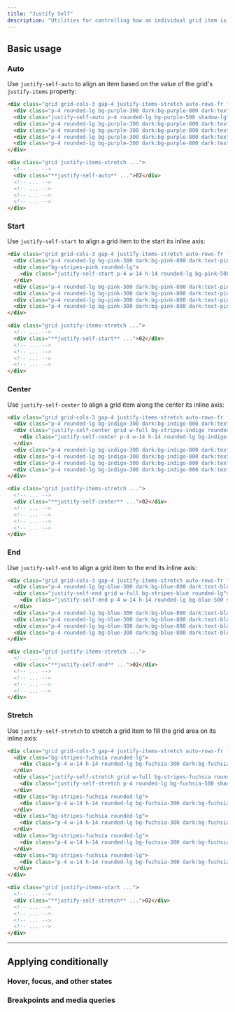 ```yaml
---
title: "Justify Self"
description: "Utilities for controlling how an individual grid item is aligned along its inline axis."
---
```




## Basic usage

### Auto

Use `justify-self-auto` to align an item based on the value of the grid's `justify-items` property:

```html {{ example: true }}
<div class="grid grid-cols-3 gap-4 justify-items-stretch auto-rows-fr font-mono text-white text-sm font-bold leading-6 text-center">
  <div class="p-4 rounded-lg bg-purple-300 dark:bg-purple-800 dark:text-purple-400">01</div>
  <div class="justify-self-auto p-4 rounded-lg bg-purple-500 shadow-lg">02</div>
  <div class="p-4 rounded-lg bg-purple-300 dark:bg-purple-800 dark:text-purple-400">03</div>
  <div class="p-4 rounded-lg bg-purple-300 dark:bg-purple-800 dark:text-purple-400">04</div>
  <div class="p-4 rounded-lg bg-purple-300 dark:bg-purple-800 dark:text-purple-400">05</div>
  <div class="p-4 rounded-lg bg-purple-300 dark:bg-purple-800 dark:text-purple-400">06</div>
</div>
```

```html
<div class="grid justify-items-stretch ...">
  <!-- ... -->
  <div class="**justify-self-auto** ...">02</div>
  <!-- ... -->
  <!-- ... -->
  <!-- ... -->
  <!-- ... -->
</div>
```

### Start

Use `justify-self-start` to align a grid item to the start its inline axis:

```html {{ example: true }}
<div class="grid grid-cols-3 gap-4 justify-items-stretch auto-rows-fr font-mono text-white text-sm font-bold leading-6 text-center">
  <div class="p-4 rounded-lg bg-pink-300 dark:bg-pink-800 dark:text-pink-400">01</div>
  <div class="bg-stripes-pink rounded-lg">
    <div class="justify-self-start p-4 w-14 h-14 rounded-lg bg-pink-500 shadow-lg">02</div>
  </div>
  <div class="p-4 rounded-lg bg-pink-300 dark:bg-pink-800 dark:text-pink-400">03</div>
  <div class="p-4 rounded-lg bg-pink-300 dark:bg-pink-800 dark:text-pink-400">04</div>
  <div class="p-4 rounded-lg bg-pink-300 dark:bg-pink-800 dark:text-pink-400">05</div>
  <div class="p-4 rounded-lg bg-pink-300 dark:bg-pink-800 dark:text-pink-400">06</div>
</div>
```

```html
<div class="grid justify-items-stretch ...">
  <!-- ... -->
  <div class="**justify-self-start** ...">02</div>
  <!-- ... -->
  <!-- ... -->
  <!-- ... -->
  <!-- ... -->
</div>
```

### Center

Use `justify-self-center` to align a grid item along the center its inline axis:

```html {{ example: true }}
<div class="grid grid-cols-3 gap-4 justify-items-stretch auto-rows-fr font-mono text-white text-sm font-bold leading-6 text-center">
  <div class="p-4 rounded-lg bg-indigo-300 dark:bg-indigo-800 dark:text-indigo-400">01</div>
  <div class="justify-self-center grid w-full bg-stripes-indigo rounded-lg">
    <div class="justify-self-center p-4 w-14 h-14 rounded-lg bg-indigo-500 shadow-lg">02</div>
  </div>
  <div class="p-4 rounded-lg bg-indigo-300 dark:bg-indigo-800 dark:text-indigo-400">03</div>
  <div class="p-4 rounded-lg bg-indigo-300 dark:bg-indigo-800 dark:text-indigo-400">04</div>
  <div class="p-4 rounded-lg bg-indigo-300 dark:bg-indigo-800 dark:text-indigo-400">05</div>
  <div class="p-4 rounded-lg bg-indigo-300 dark:bg-indigo-800 dark:text-indigo-400">06</div>
</div>
```

```html
<div class="grid justify-items-stretch ...">
  <!-- ... -->
  <div class="**justify-self-center** ...">02</div>
  <!-- ... -->
  <!-- ... -->
  <!-- ... -->
  <!-- ... -->
</div>
```

### End

Use `justify-self-end` to align a grid item to the end its inline axis:

```html {{ example: true }}
<div class="grid grid-cols-3 gap-4 justify-items-stretch auto-rows-fr font-mono text-white text-sm font-bold leading-6 text-center">
  <div class="p-4 rounded-lg bg-blue-300 dark:bg-blue-800 dark:text-blue-500">01</div>
  <div class="justify-self-end grid w-full bg-stripes-blue rounded-lg">
    <div class="justify-self-end p-4 w-14 h-14 rounded-lg bg-blue-500 shadow-lg">02</div>
  </div>
  <div class="p-4 rounded-lg bg-blue-300 dark:bg-blue-800 dark:text-blue-500">03</div>
  <div class="p-4 rounded-lg bg-blue-300 dark:bg-blue-800 dark:text-blue-500">04</div>
  <div class="p-4 rounded-lg bg-blue-300 dark:bg-blue-800 dark:text-blue-500">05</div>
  <div class="p-4 rounded-lg bg-blue-300 dark:bg-blue-800 dark:text-blue-500">06</div>
</div>
```

```html
<div class="grid justify-items-stretch ...">
  <!-- ... -->
  <div class="**justify-self-end** ...">02</div>
  <!-- ... -->
  <!-- ... -->
  <!-- ... -->
  <!-- ... -->
</div>
```

### Stretch

Use `justify-self-stretch` to stretch a grid item to fill the grid area on its inline axis:

```html {{ example: true }}
<div class="grid grid-cols-3 gap-4 justify-items-stretch auto-rows-fr font-mono text-white text-sm font-bold leading-6 text-center">
  <div class="bg-stripes-fuchsia rounded-lg">
    <div class="p-4 w-14 h-14 rounded-lg bg-fuchsia-300 dark:bg-fuchsia-800 dark:text-fuchsia-400">01</div>
  </div>
  <div class="justify-self-stretch grid w-full bg-stripes-fuchsia rounded-lg">
    <div class="justify-self-stretch p-4 rounded-lg bg-fuchsia-500 shadow-lg">02</div>
  </div>
  <div class="bg-stripes-fuchsia rounded-lg">
    <div class="p-4 w-14 h-14 rounded-lg bg-fuchsia-300 dark:bg-fuchsia-800 dark:text-fuchsia-400">03</div>
  </div>
  <div class="bg-stripes-fuchsia rounded-lg">
    <div class="p-4 w-14 h-14 rounded-lg bg-fuchsia-300 dark:bg-fuchsia-800 dark:text-fuchsia-400">04</div>
  </div>
  <div class="bg-stripes-fuchsia rounded-lg">
    <div class="p-4 w-14 h-14 rounded-lg bg-fuchsia-300 dark:bg-fuchsia-800 dark:text-fuchsia-400">05</div>
  </div>
  <div class="bg-stripes-fuchsia rounded-lg">
    <div class="p-4 w-14 h-14 rounded-lg bg-fuchsia-300 dark:bg-fuchsia-800 dark:text-fuchsia-400">06</div>
  </div>
</div>
```

```html
<div class="grid justify-items-start ...">
  <!-- ... -->
  <div class="**justify-self-stretch** ...">02</div>
  <!-- ... -->
  <!-- ... -->
  <!-- ... -->
  <!-- ... -->
</div>
```

---

## <Heading ignore>Applying conditionally</Heading>

### <Heading ignore>Hover, focus, and other states</Heading>

<HoverFocusAndOtherStates defaultClass="justify-self-start" featuredClass="justify-self-end" />

### <Heading ignore>Breakpoints and media queries</Heading>

<BreakpointsAndMediaQueries defaultClass="justify-self-start" featuredClass="justify-self-end" />

